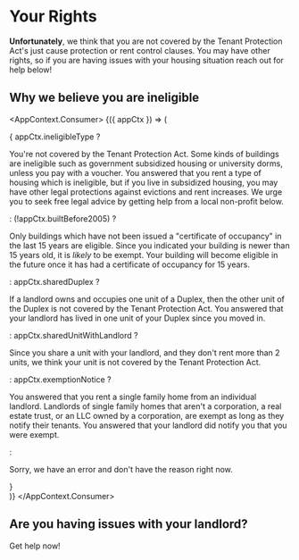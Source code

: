 
# Your Rights

**Unfortunately**, we think that you are not covered by the Tenant Protection Act's just cause protection or rent control clauses. You may have other rights, so if you are having issues with your housing situation reach out for help below!

## Why we believe you are ineligible
<AppContext.Consumer>
    {({ appCtx }) => (
        <div>
            {
                appCtx.ineligibleType ?
                <p>You're not covered by the Tenant Protection Act. Some kinds of buildings are ineligible such as government subsidized housing or university dorms, unless you pay with a voucher. You answered that you rent a type of housing which is ineligible, but if you live in subsidized housing, you may have other legal protections against evictions and rent increases. We urge you to seek free legal advice by getting help from a local non-profit below.</p>
                : (!appCtx.builtBefore2005) ?
                <p>Only buildings which have not been issued a "certificate of occupancy" in the last 15 years are eligible. Since you indicated your building is newer than 15 years old, it is <em>likely</em> to be exempt. Your building will become eligible in the future once it has had a certificate of occupancy for 15 years.</p>
                : appCtx.sharedDuplex ?
                <p>If a landlord owns and occupies one unit of a Duplex, then the other unit of the Duplex is not covered by the Tenant Protection Act. You answered that your landlord has lived in one unit of your Duplex since you moved in.</p>
                : appCtx.sharedUnitWithLandlord ?
                <p>Since you share a unit with your landlord, and they don't rent more than 2 units, we think your unit is not covered by the Tenant Protection Act.</p>
                : appCtx.exemptionNotice ?
                <p>You answered that you rent a single family home from an individual landlord. Landlords of single family homes that aren't a corporation, a real estate trust, or an LLC owned by a corporation, are exempt as long as they notify their tenants. You answered that your landlord did notify you that you were exempt.</p>
                :
                <p>Sorry, we have an error and don't have the reason right now.</p>
            }
        </div>
    )}
</AppContext.Consumer>

## Are you having issues with your landlord?
<PrimaryButton to="/resources">Get help now!</PrimaryButton>
